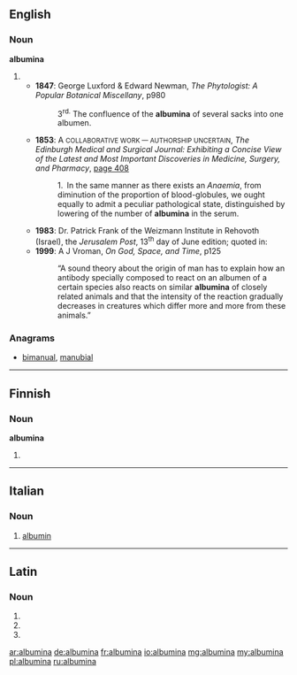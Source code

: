 ==English==

===Noun===
'''albumina''' {{p}}

# {{plural of|[[albumen#English|albumen]]}}
#* '''1847''': George Luxford & Edward Newman, ''The Phytologist: A Popular Botanical Miscellany'', p980
#*: 3<sup>rd.</sup> The confluence of the '''albumina''' of several sacks into one albumen.
#* '''1853''': A <small>COLLABORATIVE WORK — AUTHORSHIP UNCERTAIN</small>, ''The Edinburgh Medical and Surgical Journal: Exhibiting a Concise View of the Latest and Most Important Discoveries in Medicine, Surgery, and Pharmacy'', [http://books.google.co.uk/books?id=6n8BAAAAYAAJ&pg=PA408&dq=albumina&ei=TiBASqDpNoe-yQTn56lT page 408]
#*: 1. In the same manner as there exists an ''Anaemia'', from diminution of the proportion of blood-globules, we ought equally to admit a peculiar pathological state, distinguished by lowering of the number of '''albumina''' in the serum.
#* '''1983''': Dr. Patrick Frank of the Weizmann Institute in Rehovoth (Israel), the ''Jerusalem Post'', 13<sup>th</sup> day of June edition; quoted in:
#* '''1999''': A J Vroman, ''On God, Space, and Time'', p125
#*: “A sound theory about the origin of man has to explain how an antibody specially composed to react on an albumen of a certain species also reacts on similar '''albumina''' of closely related animals and that the intensity of the reaction gradually decreases in creatures which differ more and more from these animals.”

===Anagrams===
* [[bimanual#English|bimanual]], [[manubial#English|manubial]]

----

==Finnish==

===Noun===
'''albumina'''

# {{fi-form of|type=noun|case=essive|pl=singular|[[albumi]]}}

----

==Italian==

===Noun===
{{wikipedia|lang=it}}
{{it-noun|albumin|f|a|e}}

# {{protein|lang=it}} [[albumin]]

----

==Latin==

===Noun===
{{la-noun-form|albūmina}}

# {{inflection of|albumen|albūmen|nom|p|lang=la}}
# {{inflection of|albumen|albūmen|acc|p|lang=la}}
# {{inflection of|albumen|albūmen|voc|p|lang=la}}

[[ar:albumina]]
[[de:albumina]]
[[fr:albumina]]
[[io:albumina]]
[[mg:albumina]]
[[my:albumina]]
[[pl:albumina]]
[[ru:albumina]]
